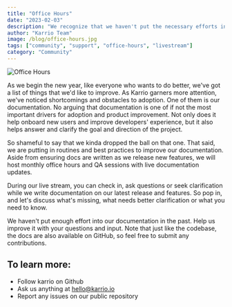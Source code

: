 ```yaml
---
title: "Office Hours"
date: "2023-02-03"
description: "We recognize that we haven't put the necessary efforts into our documentation, and we understand the frustration this may have caused for our users."
author: "Karrio Team"
image: /blog/office-hours.jpg
tags: ["community", "support", "office-hours", "livestream"]
category: "Community"
---
```


![Office Hours](/blog/office-hours.jpg)

As we begin the new year, like everyone who wants to do better, we've got a list of things that we'd like to improve. As Karrio garners more attention, we've noticed shortcomings and obstacles to adoption. One of them is our documentation. No arguing that documentation is one of if not the most important drivers for adoption and product improvement. Not only does it help onboard new users and improve developers' experience, but it also helps answer and clarify the goal and direction of the project.

So shameful to say that we kinda dropped the ball on that one. That said, we are putting in routines and best practices to improve our documentation. Aside from ensuring docs are written as we release new features, we will host monthly office hours and QA sessions with live documentation updates.

During our live stream, you can check in, ask questions or seek clarification while we write documentation on our latest release and features. So pop in, and let's discuss what's missing, what needs better clarification or what you need to know.

We haven't put enough effort into our documentation in the past. Help us improve it with your questions and input. Note that just like the codebase, the docs are also available on GitHub, so feel free to submit any contributions.

## To learn more:

- Follow karrio on Github
- Ask us anything at hello@karrio.io
- Report any issues on our public repository
